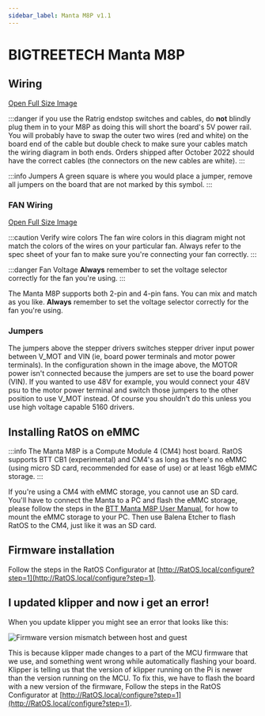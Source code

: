 ```yaml
---
sidebar_label: Manta M8P v1.1
---
```



# BIGTREETECH Manta M8P

## Wiring

<WiringSVG width="100%" height={null} />

[Open Full Size Image](_media/manta-m8p-11-wiring.svg)

:::danger if you use the Ratrig endstop switches and cables, do **not** blindly plug them in to your M8P as doing this will short the board's 5V power rail.
You will probably have to swap the outer two wires (red and white) on the board end of the cable but double check to make sure your cables match the wiring diagram in both ends.
Orders shipped after October 2022 should have the correct cables (the connectors on the new cables are white).
:::

:::info Jumpers
A green square is where you would place a jumper, remove all jumpers on the board that are not marked by this symbol.
:::

### FAN Wiring

<FanSVG width="100%" height={null} />

[Open Full Size Image](_media/manta-m8p-11-fan-wiring.svg)

:::caution Verify wire colors
The fan wire colors in this diagram might not match the colors of the wires on your particular fan. Always refer to the spec sheet of your fan to make sure you're connecting your fan correctly.
:::

:::danger Fan Voltage
**Always** remember to set the voltage selector correctly for the fan you're using.
:::

The Manta M8P supports both 2-pin and 4-pin fans. You can mix and match as you like. **Always** remember to set the voltage selector correctly for the fan you're using.

### Jumpers

The jumpers above the stepper drivers switches stepper driver input power between V_MOT and VIN (ie, board power terminals and motor power terminals).
In the configuration shown in the image above, the MOTOR power isn't connected because the jumpers are set to use the board power (VIN).
If you wanted to use 48V for example, you would connect your 48V psu to the motor power terminal and switch those jumpers to the other position to use V_MOT instead. Of course you shouldn't do this unless you use high voltage capable 5160 drivers.

## Installing RatOS on eMMC

:::info
The Manta M8P is a Compute Module 4 (CM4) host board. RatOS supports BTT CB1 (experimental) and CM4's as long as there's no eMMC (using micro SD card, recommended for ease of use) or at least 16gb eMMC storage.
:::

If you're using a CM4 with eMMC storage, you cannot use an SD card. You'll have to connect the Manta to a PC and flash the eMMC storage, please follow the steps in the [BTT Manta M8P User Manual](https://github.com/bigtreetech/Manta-M8P/raw/master/BIGTREETECH%20MANTA%20M8P%20V1.0%20User%20Manual.pdf), for how to mount the eMMC storage to your PC. Then use Balena Etcher to flash RatOS to the CM4, just like it was an SD card.

## Firmware installation

Follow the steps in the RatOS Configurator at [http://RatOS.local/configure?step=1](http://RatOS.local/configure?step=1).

## I updated klipper and now i get an error!

When you update klipper you might see an error that looks like this:

![Firmware version mismatch between host and guest](/img/firmware_version_mismatch.png)

This is because klipper made changes to a part of the MCU firmware that we use, and something went wrong while automatically flashing your board. Klipper is telling us that the version of klipper running on the Pi is newer than the version running on the MCU. To fix this, we have to flash the board with a new version of the firmware, Follow the steps in the RatOS Configurator at [http://RatOS.local/configure?step=1](http://RatOS.local/configure?step=1).
